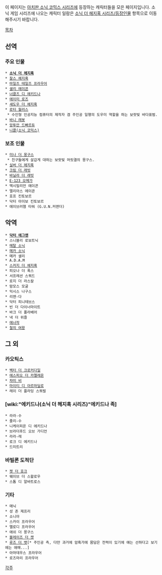 이 페이지는 [[아치판 소닉 코믹스 시리즈]]에 등장하는 캐릭터들을 모은 페이지입니다.
소닉 게임 시리즈에 나오는 캐릭터 일람은 [[소닉 더 헤지혹 시리즈/등장인물]] 항목으로 이동해주시기 바랍니다.

[[목차]]
== 선역 ==
=== 주요 인물 ===
 * '''[[소닉 더 헤지혹]]'''
 * [[찰스 헤지혹]]
 * [[마일즈 테일즈 프라우어]]
 * [[샐리 에이콘]]
 * [[너클즈 디 에키드나]]
 * [[에이미 로즈]]
 * [[섀도우 더 헤지혹]]
 * [[로터 월러스]]
  * 수인형 인공지능 컴퓨터의 제작자 겸 주인공 일행의 도우미 역할을 하는 보랏빛 바다표범.
 * [[바니 래봇]]
 * [[앙투안 드빠르듀]]
 * [[니콜(소닉 코믹스)]]
=== 보조 인물 ===
 * [[미나 더 몽구스]]
  * 친구들에게 살갑게 대하는 보랏빛 머릿결의 몽구스.
 * [[실버 더 헤지혹]]
 * [[크림 더 래빗]]
 * [[바닐라 더 래빗]]
 * [[E-123 오메가]]
 * 맥시밀리언 에이콘
 * 엘리아스 에이콘
 * 호프 킨토보르
 * 닥터 아이보 킨토보르
 * 에이브러햄 타워 (G.U.N.커맨더)

== 악역 ==
 * '''[[닥터 에그맨]]'''
 * 스니블리 로보트닉
 * [[메탈 소닉]]
 * [[메카 소닉]]
 * 메카 샐리
 * A.D.A.M
 * [[스커지 더 헤지혹]]
 * 피오나 더 폭스
 * 서프레션 스쿼드
 * 로지 더 라스칼
 * 맘모스 모굴
 * 익시스 나구스
 * 리엔-다
 * 닥터 피니테브스
 * 빈 더 다이너마이트
 * 바크 더 폴라베어
 * 낵 더 위즐
 * [[에너작]]
 * [[철의 여왕]]
== 그 외 ==
=== 카오틱스 ===
 * [[벡터 더 크로커다일]]
 * [[에스피오 더 카멜레온]]
 * [[챠미 비]]
 * [[마이티 디 아르마딜로]]
 * 레이 더 플라잉 스쿼럴
=== [wiki:"에키드나(소닉 더 헤지혹 시리즈)"에키드나 족] ===
 * 라라-수
 * 줄리-수
 * 니케이피온 디 에키드나
 * 브라더후드 오브 가디언
 * 라라-레
 * 로크 디 에키드나
 * 드미트리
=== 바빌론 도적단 ===
 * [[젯 더 호크]]
 * 웨이브 더 스왈로우
 * 스톰 디 알바트로스
=== 기타 ===
 * 매닉
 * 성 존 제프리
 * 소니아
 * 스카이 프라우어
 * 멜로디 프라우어
 * 애쉬 더 몽구스
 * [[블레이즈 더 캣]]
 * [[루즈 더 뱃]][* 주인공 측, 다만 과거에 암흑가에 몸담은 전력이 있기에 얘는 선하다고 보기에는 애매...]
 * 아마데우스 프라우어
 * 로즈마리 프라우어
[[각주]]
